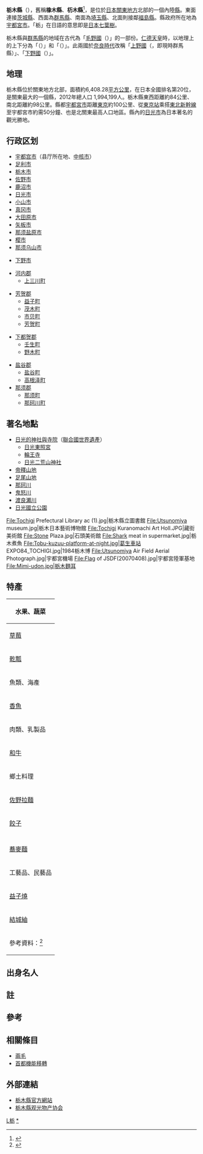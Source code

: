 {{refimprove|time=2017-09-15T09:18:44+00:00}}
{{Infobox Prefecture Japan
| Name         = 栃木縣
| Map of Japan = Map_of_Japan_with_highlight_on_09_Tochigi_prefecture.svg
| Map   = Map of Tochigi Prefecture Ja.svg
| Imang = 20100727 Nikko Tosho-gu Yomeimon 5889.jpg
| Imangname    =[[日光东照宫|日光东照宫]]
| Flag         =Flag of Tochigi Prefecture.svg
| Flagname     =栃木县旗
| Japanese     = 栃木県
| Hiragana     = とちぎけん
| Romanization = Tochigi-ken
| Number       = 09000-0
| Near         =[[埼玉县|埼玉县]]、[[茨城县|茨城县]]、[[福岛县|福岛县]]、[[群马县|群马县]]
| Governor     = {{link-ja|福田富一|福田富一}}
| Capital      = [[宇都宮市|宇都宮市]]
| Region       = [[關東地方|關東地方]]
| Island       = [[本州|本州]]
| TotalArea    = 6,408.28
| AreaRank     = 20
| PCWater      = 0.2
| PopDate      = 2021年2月1日
| Population   = 1,928,816人
| PopRank      = 18
| Density      = 309人
| Districts    = 5
| Municipalities = 14市11町
| ISOCode      = JP-09
| Flower       = [[杜鵑花|杜鵑花]]
| Tree         = [[日本七葉樹|日本七葉樹]]
| Bird         = [[白腹藍鶲|白腹藍鶲]]
| Song          =
| Post         = 320-8501
| Address      = 栃木県宇都宮市塙田1丁目1番20号
| Phone        = 028-623-2323
| Website      = http://www.pref.tochigi.lg.jp/
}}
'''栃木縣'''{{NoteTag|普遍認為「{{lang|ja|栃}}」是[[和製漢字|和製漢字]]，故沒有對應中文字。有研究指中文「櫔」與日文「{{lang|ja|栃}}」指同一類樹木，若「-{萬}-」簡化為「-{万}-」，則兩字形體便幾乎相同，雖然「{{lang|ja|栃}}」右上方是一撇，「櫔」右上方是一橫，但「櫔」在字形和字義上還是較接近「{{lang|ja|栃}}」。<ref>{{Cite web |url=http://blog.sina.com.tw/rayi/article.php?pbgid=1894&entryid=1579 |title=日文”栃木（tochigi）”，中文怎唸？ |access-date=2007-07-22 |archive-date=2021-02-15 |archive-url=https://web.archive.org/web/20210215042656/http://blog.sina.com.tw/rayi/article.php?pbgid=1894&entryid=1579 |dead-url=no }}</ref>[[漢語林|漢語林]]指「-{万}-」爲「-{萬}-」簡體而於{{lang|ja|栃}}字解説欄引用「歸{{lang|ja|栃}}」而註「キレイ」，即{{lang|ja|栃}}從「厲」音及其音讀音（レイ）。日本姓氏語源辭典<ref>{{Cite web |url=http://name-power.net/fn/%E6%AB%94%E6%9C%A8.html |title=「櫔木」さんの名字の由来、語源、分布。 - 日本姓氏語源辞典・人名力 |access-date=2021-12-31 |archive-date=2020-01-11 |archive-url=https://web.archive.org/web/20200111004139/https://name-power.net/fn/%E6%AB%94%E6%9C%A8.html |dead-url=no }}</ref>亦列「{{lang|ja|栃}}」爲「櫔」異體字。「と」、「ち」分別爲「十」、「千」訓讀音，而十千即萬，即「とち」爲「萬」訓讀（普通日文詞典「萬」無「とち」訓讀音，但[[漢語林|漢語林]]「杤」項解説欄註「萬」讀「とち」，[[全譯漢辭海|全譯漢辭海]]第三版列「𣜜」爲「{{lang|ja|杤}}」、「{{lang|ja|栃}}」異體字，而[[廣辭苑|廣辭苑]]載「とち」爲「十千」訓讀音而訓一萬）。漢語林更列「杤」字以係「万」加木徧而成。有「{{lang|ja|栃}}」本字論據忽略字形演變史，誤判對應字爲「槴」、「梔」、「朸」、「枋」、「櫪」。古壯字字典有列「𣜜」字但解作磨。<ref>{{Cite web |url=http://www.guoxuedashi.com/kangxi/pic.php?f=guzzi&p=334 |title=＜古壯字字典＞334頁 |access-date=2020-02-24 |archive-date=2020-02-24 |archive-url=https://web.archive.org/web/20200224220511/http://www.guoxuedashi.com/kangxi/pic.php?f=guzzi&p=334 |dead-url=yes }}</ref>}}（{{jpn|j=栃木県|hg=とちぎけん|rm=Tochigi ken|f=y}}），舊稱'''橡木縣'''、'''杤木縣'''<ref>{{Cite web |url=http://dl.ndl.go.jp/info:ndljp/pid/764274/2 |title=橡木縣地誌略/杤木縣地誌略 （明治十年版） |access-date=2020-01-11 |archive-date=2021-02-15 |archive-url=https://web.archive.org/web/20210215042726/https://dl.ndl.go.jp/info:ndljp/pid/764274/2 |dead-url=no }}</ref>，是位於[[日本|日本]][[關東地方|關東地方]]北部的一個內陸[[縣|縣]]。東面連接[[茨城縣|茨城縣]]、西面為[[群馬縣|群馬縣]]、南面為[[埼玉縣|埼玉縣]]、北面則接鄰[[福島縣|福島縣]]。縣政府所在地為[[宇都宮市|宇都宮市]]。「栃」在日語的意思即是[[日本七叶树|日本七葉樹]]。

栃木縣與[[群馬縣|群馬縣]]的地域在古代為「[[毛野國|毛野國]]（{{lang|ja|けの の くに/け の くに}}）」的一部份。[[仁德天皇|仁德天皇]]時，以地理上的上下分為「{{link-ja|上毛野國|上毛野国}}（{{lang|ja|かみつけの の くに/かみつけ の くに}}）」和「{{link-ja|下毛野國|下毛野国}}（{{lang|ja|しもつけの の くに/しもつけ の くに}}）」。此兩國於[[奈良時代|奈良時代]]改稱「[[上野國|上野國]]（{{lang|ja|かみつけの の くに/かみつけ の くに/かむつけ の くに/かうつけ の くに}}，即現時群馬縣）」、「[[下野國|下野國]]（{{lang|ja|しもつけの の くに/しもつけ の くに}}）」。

== 地理 ==
栃木縣位於關東地方北部，面積約6,408.28[[平方公里|平方公里]]，在日本全國排名第20位，是關東最大的一個縣，2012年總人口 1,994,199人。栃木縣東西距離約84公里、南北距離約98公里。縣都[[宇都宮市|宇都宮市]]距離[[東京|東京]]約100公里、從[[東京站|東京站]]乘搭[[東北新幹線|東北新幹線]]至宇都宮市約需50分鐘、也是北關東最高人口地區。縣內的[[日光市|日光市]]為日本著名的觀光勝地。

== 行政区划 ==

* [[宇都宫市|宇都宫市]]（县厅所在地、[[中核市|中核市]]）
* [[足利市|足利市]]
* [[栃木市|栃木市]]
* [[佐野市|佐野市]]
* [[鹿沼市|鹿沼市]]
* [[日光市|日光市]]
* [[小山市|小山市]]
* [[真岡市|真冈市]]
* [[大田原市|大田原市]]
* [[矢板市|矢板市]]
* [[那須鹽原市|那须盐原市]]
* [[櫻市|樱市]]
* [[那須烏山市|那须乌山市]]

* [[下野市|下野市]]

* [[河內郡_(栃木縣)|河内郡]]
** [[上三川町|上三川町]]

* [[芳贺郡|芳贺郡]]
** [[益子町|益子町]]
** [[茂木町|茂木町]]
** [[市貝町|市贝町]]
** [[芳賀町|芳贺町]]

* [[下都賀郡|下都贺郡]]
** [[壬生町|壬生町]]
** [[野木町|野木町]]

* [[鹽谷郡|盐谷郡]]
** [[鹽谷町|盐谷町]]
** [[高根澤町|高根泽町]]
* [[那須郡|那须郡]]
** [[那須町|那须町]]
** [[那珂川町|那珂川町]]

== 著名地點 ==
* [[日光的神社與寺院|日光的神社與寺院]]（[[世界遺產|聯合國世界遺產]]）
**[[日光東照宮|日光東照宮]]
**[[輪王寺|輪王寺]]
**[[日光二荒山神社|日光二荒山神社]]
* [[帝釋山地|帝釋山地]]
* [[足尾山地|足尾山地]]
* [[那珂川|那珂川]]
* [[鬼怒川|鬼怒川]]
* [[渡良瀬川|渡良瀬川]]
* [[日光國立公園|日光國立公園]]
<gallery>
File:Tochigi Prefectural Library ac (1).jpg|栃木縣立圖書館
File:Utsunomiya museum.jpg|栃木日本藝術博物館
File:Tochigi Kuranomachi Art Holl.JPG|藏街美術館
File:Stone Plaza.jpg|石頭美術館
File:Shark meat in supermarket.jpg|栃木煮魚
File:Tobu-kuzuu-platform-at-night.jpg|葛生車站
EXPO84_TOCHIGI.jpg|1984栃木博
File:Utsunomiya Air Field Aerial Photograph.jpg|宇都宮機場
File:Flag of JSDF(20070408).jpg|宇都宮陸軍基地
File:Mimi-udon.jpg|栃木麵耳
</gallery>

== 特產 ==
{| class="wikitable"
!colspan=2|水果、蔬菜
|-
|[[草莓|草莓]]||全國[[都道府縣|都道府縣]]收穫量第1位(2004年度)。
|-
|[[乾瓢|乾瓢]]||[[葫蘆|葫蘆]]乾燥食品。
|-
!colspan=2|魚類、海產
|-
|[[香魚|香魚]]||鬼怒川、那珂川。
|-
!colspan=2|肉類、乳製品
|-
|[[和牛|和牛]]||小山和牛（{{lang|ja|おやま和牛}}，小山市）。
|-
!colspan=2|鄉土料理
|-
|[[佐野拉麵|佐野拉麵]]||佐野市。
|-
|[[餃子|餃子]]||宇都宮。
|-
|{{lang|ja|鮎のくされずし}}||香魚的發酵壽司。
|-
|[[蕎麥麵|蕎麥麵]]||蕎麥的產地有：{{lang|ja|手打ちそば}}（佐野市田沼町）、馬頭蕎麥麵（那須郡那珂川町）等。
|-
!colspan=2|工藝品、民藝品
|-
|[[益子燒|益子燒]]||國家指定的傳統工藝品。
|-
|[[結城紬|結城紬]]||國家指定的傳統工藝品。
|-
|colspan=2|參考資料：<ref>{{Cite web |url=http://www.gojapan.jp/toku3/zsub02/tocigi.html |title=栃木 |accessdate=2010-08-22 |work=日本の名物特産品・特産物 |publisher= |date= |archive-date=2021-02-13 |archive-url=https://web.archive.org/web/20210213175107/https://www.gojapan.jp/toku3/zsub02/tocigi.html |dead-url=no }}</ref>
|}

== 出身名人 ==
{{seealso|Category:栃木縣出身人物}}

==註==
{{notefoot|2}}

==參考==
{{reflist|2}}

== 相關條目 ==
*[[兩毛|兩毛]]
*[[首都機能移轉|首都機能移轉]]

== 外部連結 ==
{{Commonscat|Tochigi prefecture}}
* [http://www.pref.tochigi.lg.jp/ 栃木縣官方網站] 
* [https://travel.tochigiji.or.jp/zh_CN/ 栃木縣观光物产协会] 

{{japan}}
{{栃木縣}}

{{Authority control}}
[[Category:日本都道府縣|L栃]]
[[Category:栃木縣|*]]